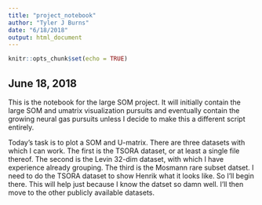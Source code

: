 ```yaml
---
title: "project_notebook"
author: "Tyler J Burns"
date: "6/18/2018"
output: html_document
---
```


```r
knitr::opts_chunk$set(echo = TRUE)
```

## June 18, 2018

This is the notebook for the large SOM project. It will initially contain
the large SOM and umatrix visualization pursuits and eventually contain 
the growing neural gas pursuits unless I decide to make this a different
script entirely.

Today's task is to plot a SOM and U-matrix. There are three datasets with 
which I can work. The first is the TSORA dataset, or at least a single file
thereof. The second is the Levin 32-dim dataset, with which I have experience
already grouping. The third is the Mosmann rare subset datset. I need to do
the TSORA dataset to show Henrik what it looks like. So I'll begin there. 
This will help just because I know the datset so damn well. I'll then move
to the other publicly available datasets. 




